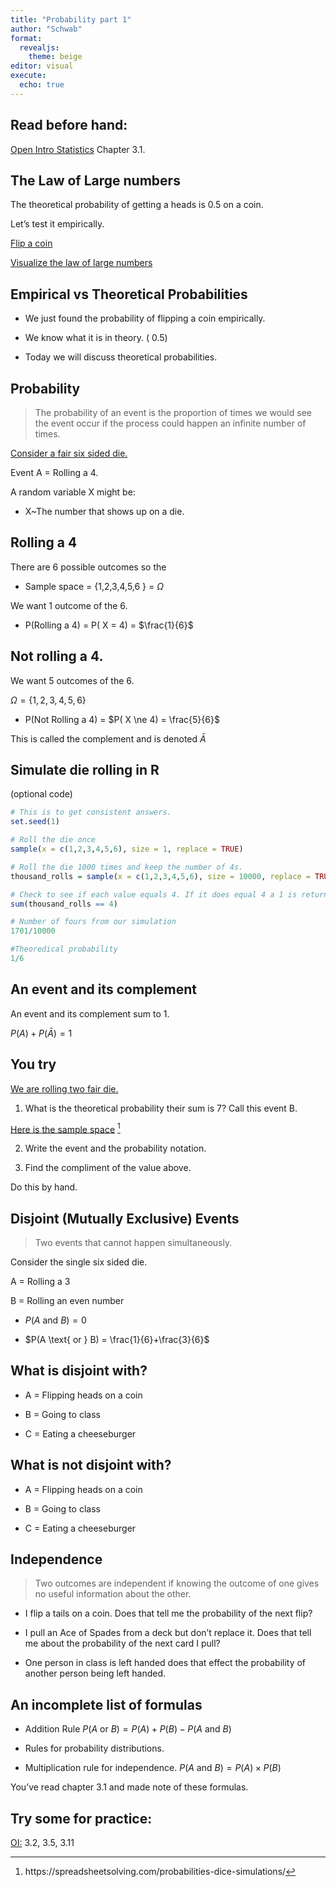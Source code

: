 ```yaml
---
title: "Probability part 1"
author: "Schwab"
format: 
  revealjs: 
    theme: beige
editor: visual
execute: 
  echo: true
---
```


## Read before hand:

[Open Intro Statistics](https://www.biostat.jhsph.edu/~iruczins/teaching/books/2019.openintro.statistics.pdf) Chapter 3.1.

## The Law of Large numbers

The theoretical probability of getting a heads is 0.5 on a coin.

Let's test it empirically.

[Flip a coin](https://www.random.org/coins/)

[Visualize the law of large numbers](https://docs.google.com/spreadsheets/d/1pWXdJkCfo8P-oiseqJ7tAh9sXHuDjTPK3SKWNWvx_Bk/edit?usp=sharing)

## Empirical vs Theoretical Probabilities

-   We just found the probability of flipping a coin empirically.

-   We know what it is in theory. ( 0.5)

-   Today we will discuss theoretical probabilities.

## Probability

> The probability of an event is the proportion of times we would see the event occur if the process could happen an infinite number of times.

[Consider a fair six sided die.](https://www.google.com/search?client=firefox-b-1-d&q=six+sided+die)

Event A = Rolling a 4.

A random variable X might be:

-   X\~The number that shows up on a die.

## Rolling a 4

There are 6 possible outcomes so the

-   Sample space = {1,2,3,4,5,6 } = $\Omega$

We want 1 outcome of the 6.

-   P(Rolling a 4) = P( X = 4) = $\frac{1}{6}$

## Not rolling a 4.

We want 5 outcomes of the 6.

$\Omega = \{1,2,3,4,5,6 \}$

-   P(Not Rolling a 4) = $P( X \ne 4) = \frac{5}{6}$

This is called the complement and is denoted $\bar{A}$

## Simulate die rolling in R

(optional code)

```r
# This is to get consistent answers. 
set.seed(1)

# Roll the die once
sample(x = c(1,2,3,4,5,6), size = 1, replace = TRUE)

# Roll the die 1000 times and keep the number of 4s. 
thousand_rolls = sample(x = c(1,2,3,4,5,6), size = 10000, replace = TRUE)

# Check to see if each value equals 4. If it does equal 4 a 1 is returned, if not a zero.
sum(thousand_rolls == 4)

# Number of fours from our simulation
1701/10000

#Theoredical probability
1/6
```

## An event and its complement

An event and its complement sum to 1.

$P(A) + P(\bar{A}) = 1$

## You try

[We are rolling two fair die.](https://www.google.com/search?client=firefox-b-1-d&q=six+sided+die)

1.  What is the theoretical probability their sum is 7? Call this event B.

[Here is the sample space](https://spreadsheetsolving.com/wp-content/uploads/2013/06/techsmithwor6cb3.png) [^1]

[^1]: https://spreadsheetsolving.com/probabilities-dice-simulations/

2.  Write the event and the probability notation.

3.  Find the compliment of the value above.

Do this by hand.

## Disjoint (Mutually Exclusive) Events

> Two events that cannot happen simultaneously.

Consider the single six sided die.

A = Rolling a 3

B = Rolling an even number

-   $P(A \text{ and } B) = 0$

-   $P(A \text{ or } B) = \frac{1}{6}+\frac{3}{6}$

## What is disjoint with?

::: incremental
-   A = Flipping heads on a coin

-   B = Going to class

-   C = Eating a cheeseburger
:::

## What is not disjoint with?

-   A = Flipping heads on a coin

-   B = Going to class

-   C = Eating a cheeseburger

## Independence

> Two outcomes are independent if knowing the outcome of one gives no useful information about the other.

-   I flip a tails on a coin. Does that tell me the probability of the next flip?

-   I pull an Ace of Spades from a deck but don't replace it. Does that tell me about the probability of the next card I pull?

-   One person in class is left handed does that effect the probability of another person being left handed.

## An incomplete list of formulas

-   Addition Rule $P(A \text{ or } B) = P(A) + P(B) - P(A \text{ and } B)$

-   Rules for probability distributions.

-   Multiplication rule for independence. $P(A \text{ and } B) = P(A) \times P(B)$

You've read chapter 3.1 and made note of these formulas.

## Try some for practice:

[OI:](https://www.biostat.jhsph.edu/~iruczins/teaching/books/2019.openintro.statistics.pdf) 3.2, 3.5, 3.11
